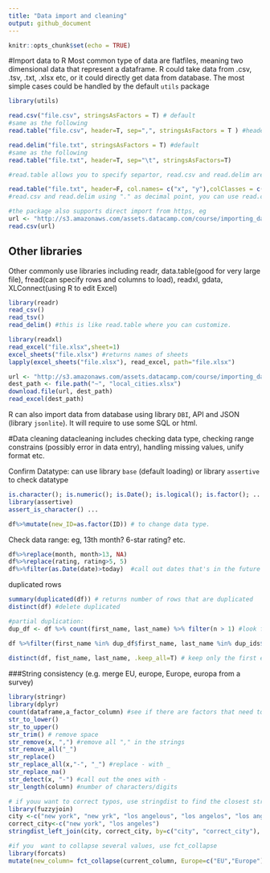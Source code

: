 ```yaml
---
title: "Data import and cleaning"
output: github_document
---
```


```r
knitr::opts_chunk$set(echo = TRUE)
```

#Import data to R
Most common type of data are flatfiles, meaning two dimensional data that represent a dataframe. R could take data from .csv, .tsv, .txt, .xlsx etc, or it could directly get data from database. The most simple cases could be handled by the default ```utils``` package

```r
library(utils)

read.csv("file.csv", stringsAsFactors = T) # default 
#same as the following
read.table("file.csv", header=T, sep=",", stringsAsFactors = T ) #header=T meaning the first row is column name

read.delim("file.txt", stringsAsFactors = T) #default
#same as the following
read.table("file.txt", header=T, sep="\t", stringsAsFactors=T) 

#read.table allows you to specify separtor, read.csv and read.delim are both specific cases.

read.table("file.txt", header=F, col.names= c("x", "y"),colClasses = c("factor", "numeric"))
#read.csv and read.delim using "." as decimal point, you can use read.csv2 and read.delim2 if decimal point is ","

#the package also supports direct import from https, eg
url <- "http://s3.amazonaws.com/assets.datacamp.com/course/importing_data_into_r/cities.csv"
read.csv(url)

```

## Other libraries

Other commonly use libraries including readr, data.table(good for very large file), fread(can specify rows and columns to load), readxl, gdata, XLConnect(using R to edit Excel)

```r
library(readr)
read_csv()
read_tsv()
read_delim() #this is like read.table where you can customize.
```

```r
library(readxl)
read_excel("file.xlsx",sheet=1)
excel_sheets("file.xlsx") #returns names of sheets
lapply(excel_sheets("file.xlsx"), read_excel, path="file.xlsx")

url <- "http://s3.amazonaws.com/assets.datacamp.com/course/importing_data_into_r/cities.xlsx"
dest_path <- file.path("~", "local_cities.xlsx") 
download.file(url, dest_path)
read_excel(dest_path)
```

R can also import data from database using library ```DBI```, API and JSON (library ```jsonlite```). It will require to use some SQL or html. 

#Data cleaning
datacleaning includes checking data type, checking range constrains (possibly error in data entry), handling missing values, unify format etc. 

Confirm Datatype: can use library ```base``` (default loading) or library ```assertive``` to check datatype 
```r
is.character(); is.numeric(); is.Date(); is.logical(); is.factor(); ..
library(assertive)
assert_is_character() ...

df%>%mutate(new_ID=as.factor(ID)) # to change data type.
```

Check data range: eg, 13th month? 6-star rating? etc. 

```r
df%>%replace(month, month>13, NA)
df%>%replace(rating, rating>5, 5)
df%>%filter(as.Date(date)>today)  #call out dates that's in the future
```

duplicated rows
```r
summary(duplicated(df)) # returns number of rows that are duplicated
distinct(df) #delete duplicated

#partial duplication: 
dup_df <- df %>% count(first_name, last_name) %>% filter(n > 1) #look for rows with the same name

df %>%filter(first_name %in% dup_df$first_name, last_name %in% dup_ids$last_name) #call out those rows
  
distinct(df, fist_name, last_name, .keep_all=T) # keep only the first entry of the name combination.
```

###String consistency (e.g. merge EU, europe, Europe, europa from a survey) 

```r
library(stringr)
library(dplyr)
count(dataframe,a_factor_column) #see if there are factors that need to be combined. 
str_to_lower()
str_to_upper()
str_trim() # remove space
str_remove(x, ",") #remove all "," in the strings
str_remove_all("_")
str_replace()
str_replace_all(x,"-", "_") #replace - with _
str_replace_na()
str_detect(x, "-") #call out the ones with -
str_length(column) #number of characters/digits

# if youu want to correct typos, use stringdist to find the closest string
library(fuzzyjoin)
city <-c("new york", "new yrk", "los angelous", "los angelos", "los angeles")
correct_city<-c("new york", "los angeles")
stringdist_left_join(city, correct_city, by=c("city", "correct_city"), method="dl")

#if you  want to collapse several values, use fct_collapse
library(forcats)
mutate(new_column= fct_collapse(current_column, Europe=c("EU","Europe"), US=c("America","the United State")))
```
